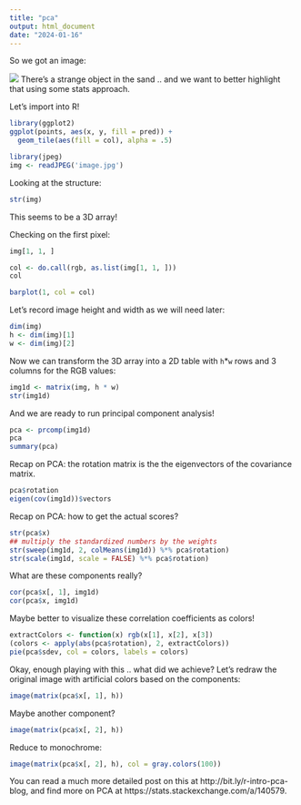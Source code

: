 ```yaml
---
title: "pca"
output: html_document
date: "2024-01-16"
---
```


So we got an image:

![](image.jpg)
There's a strange object in the sand .. and we want to better highlight that using some stats approach.

Let's import into R!


```r
library(ggplot2)
ggplot(points, aes(x, y, fill = pred)) + 
  geom_tile(aes(fill = col), alpha = .5)
```



```r
library(jpeg)
img <- readJPEG('image.jpg')
```

Looking at the structure:

```r
str(img)
```

This seems to be a 3D array!

Checking on the first pixel:

```r
img[1, 1, ]

col <- do.call(rgb, as.list(img[1, 1, ]))
col

barplot(1, col = col)
```

Let's record image height and width as we will need later:

```r
dim(img)
h <- dim(img)[1]
w <- dim(img)[2]
```

Now we can transform the 3D array into a 2D table with `h`*`w` rows and 3 columns for the RGB values:

```r
img1d <- matrix(img, h * w)
str(img1d)
```

And we are ready to run principal component analysis!

```r
pca <- prcomp(img1d)
pca
summary(pca)
```

Recap on PCA: the rotation matrix is the the eigenvectors of the covariance matrix.

```r
pca$rotation
eigen(cov(img1d))$vectors
```

Recap on PCA: how to get the actual scores?

```r
str(pca$x)
## multiply the standardized numbers by the weights
str(sweep(img1d, 2, colMeans(img1d)) %*% pca$rotation)
str(scale(img1d, scale = FALSE) %*% pca$rotation)
```

What are these components really?

```r
cor(pca$x[, 1], img1d)
cor(pca$x, img1d)
```

Maybe better to visualize these correlation coefficients as colors!

```r
extractColors <- function(x) rgb(x[1], x[2], x[3])
(colors <- apply(abs(pca$rotation), 2, extractColors))
pie(pca$sdev, col = colors, labels = colors)
```

Okay, enough playing with this .. what did we achieve? Let's redraw the original image with artificial colors based on the components:

```r
image(matrix(pca$x[, 1], h))
```

Maybe another component?

```r
image(matrix(pca$x[, 2], h))
```

Reduce to monochrome:

```r
image(matrix(pca$x[, 2], h), col = gray.colors(100))
```

You can read a much more detailed post on this at http://bit.ly/r-intro-pca-blog, and find more on PCA at https://stats.stackexchange.com/a/140579.
